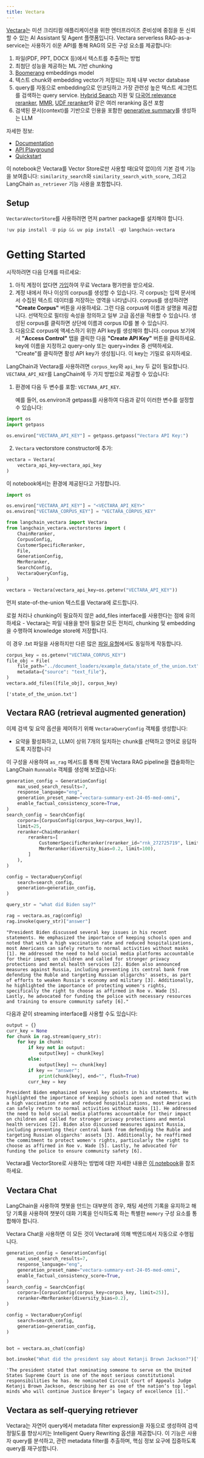 ```yaml
---
title: Vectara
---
```


[Vectara](https://vectara.com/)는 미션 크리티컬 애플리케이션을 위한 엔터프라이즈 준비성에 중점을 둔 신뢰할 수 있는 AI Assistant 및 Agent 플랫폼입니다.
Vectara serverless RAG-as-a-service는 사용하기 쉬운 API를 통해 RAG의 모든 구성 요소를 제공합니다:

1. 파일(PDF, PPT, DOCX 등)에서 텍스트를 추출하는 방법
2. 최첨단 성능을 제공하는 ML 기반 chunking
3. [Boomerang](https://vectara.com/how-boomerang-takes-retrieval-augmented-generation-to-the-next-level-via-grounded-generation/) embeddings model
4. 텍스트 chunk와 embedding vector가 저장되는 자체 내부 vector database
5. query를 자동으로 embedding으로 인코딩하고 가장 관련성 높은 텍스트 세그먼트를 검색하는 query service. [Hybrid Search](https://docs.vectara.com/docs/api-reference/search-apis/lexical-matching) 지원 및 [다국어 relevance reranker](https://www.vectara.com/blog/deep-dive-into-vectara-multilingual-reranker-v1-state-of-the-art-reranker-across-100-languages), [MMR](https://vectara.com/get-diverse-results-and-comprehensive-summaries-with-vectaras-mmr-reranker/), [UDF reranker](https://www.vectara.com/blog/rag-with-user-defined-functions-based-reranking)와 같은 여러 reranking 옵션 포함
6. 검색된 문서(context)를 기반으로 인용을 포함한 [generative summary](https://docs.vectara.com/docs/learn/grounded-generation/grounded-generation-overview)를 생성하는 LLM

자세한 정보:

- [Documentation](https://docs.vectara.com/docs/)
- [API Playground](https://docs.vectara.com/docs/rest-api/)
- [Quickstart](https://docs.vectara.com/docs/quickstart)

이 notebook은 Vectara를 Vector Store로만 사용할 때(요약 없이)의 기본 검색 기능을 보여줍니다: `similarity_search`와 `similarity_search_with_score`, 그리고 LangChain `as_retriever` 기능 사용을 포함합니다.

## Setup

`VectaraVectorStore`를 사용하려면 먼저 partner package를 설치해야 합니다.

```python
!uv pip install -U pip && uv pip install -qU langchain-vectara
```

# Getting Started

시작하려면 다음 단계를 따르세요:

1. 아직 계정이 없다면 [가입](https://www.vectara.com/integrations/langchain)하여 무료 Vectara 평가판을 받으세요.
2. 계정 내에서 하나 이상의 corpus를 생성할 수 있습니다. 각 corpus는 입력 문서에서 수집된 텍스트 데이터를 저장하는 영역을 나타냅니다. corpus를 생성하려면 **"Create Corpus"** 버튼을 사용하세요. 그런 다음 corpus에 이름과 설명을 제공합니다. 선택적으로 필터링 속성을 정의하고 일부 고급 옵션을 적용할 수 있습니다. 생성된 corpus를 클릭하면 상단에 이름과 corpus ID를 볼 수 있습니다.
3. 다음으로 corpus에 액세스하기 위한 API key를 생성해야 합니다. corpus 보기에서 **"Access Control"** 탭을 클릭한 다음 **"Create API Key"** 버튼을 클릭하세요. key에 이름을 지정하고 query-only 또는 query+index 중 선택하세요. "Create"를 클릭하면 활성 API key가 생성됩니다. 이 key는 기밀로 유지하세요.

LangChain과 Vectara를 사용하려면 `corpus_key`와 `api_key` 두 값이 필요합니다.
`VECTARA_API_KEY`를 LangChain에 두 가지 방법으로 제공할 수 있습니다:

1. 환경에 다음 두 변수를 포함: `VECTARA_API_KEY`.

   예를 들어, os.environ과 getpass를 사용하여 다음과 같이 이러한 변수를 설정할 수 있습니다:

```python
import os
import getpass

os.environ["VECTARA_API_KEY"] = getpass.getpass("Vectara API Key:")
```

2. `Vectara` vectorstore constructor에 추가:

```python
vectara = Vectara(
    vectara_api_key=vectara_api_key
)
```

이 notebook에서는 환경에 제공된다고 가정합니다.

```python
import os

os.environ["VECTARA_API_KEY"] = "<VECTARA_API_KEY>"
os.environ["VECTARA_CORPUS_KEY"] = "VECTARA_CORPUS_KEY"

from langchain_vectara import Vectara
from langchain_vectara.vectorstores import (
    ChainReranker,
    CorpusConfig,
    CustomerSpecificReranker,
    File,
    GenerationConfig,
    MmrReranker,
    SearchConfig,
    VectaraQueryConfig,
)

vectara = Vectara(vectara_api_key=os.getenv("VECTARA_API_KEY"))
```

먼저 state-of-the-union 텍스트를 Vectara에 로드합니다.

로컬 처리나 chunking이 필요하지 않은 add_files interface를 사용한다는 점에 유의하세요 - Vectara는 파일 내용을 받아 필요한 모든 전처리, chunking 및 embedding을 수행하여 knowledge store에 저장합니다.

이 경우 .txt 파일을 사용하지만 다른 많은 [파일 유형](https://docs.vectara.com/docs/api-reference/indexing-apis/file-upload/file-upload-filetypes)에서도 동일하게 작동합니다.

```python
corpus_key = os.getenv("VECTARA_CORPUS_KEY")
file_obj = File(
    file_path="../document_loaders/example_data/state_of_the_union.txt",
    metadata={"source": "text_file"},
)
vectara.add_files([file_obj], corpus_key)
```

```output
['state_of_the_union.txt']
```

## Vectara RAG (retrieval augmented generation)

이제 검색 및 요약 옵션을 제어하기 위해 `VectaraQueryConfig` 객체를 생성합니다:
- 요약을 활성화하고, LLM이 상위 7개의 일치하는 chunk를 선택하고 영어로 응답하도록 지정합니다

이 구성을 사용하여 `as_rag` 메서드를 통해 전체 Vectara RAG pipeline을 캡슐화하는 LangChain `Runnable` 객체를 생성해 보겠습니다:

```python
generation_config = GenerationConfig(
    max_used_search_results=7,
    response_language="eng",
    generation_preset_name="vectara-summary-ext-24-05-med-omni",
    enable_factual_consistency_score=True,
)
search_config = SearchConfig(
    corpora=[CorpusConfig(corpus_key=corpus_key)],
    limit=25,
    reranker=ChainReranker(
        rerankers=[
            CustomerSpecificReranker(reranker_id="rnk_272725719", limit=100),
            MmrReranker(diversity_bias=0.2, limit=100),
        ]
    ),
)

config = VectaraQueryConfig(
    search=search_config,
    generation=generation_config,
)

query_str = "what did Biden say?"

rag = vectara.as_rag(config)
rag.invoke(query_str)["answer"]
```

```output
"President Biden discussed several key issues in his recent statements. He emphasized the importance of keeping schools open and noted that with a high vaccination rate and reduced hospitalizations, most Americans can safely return to normal activities without masks [1]. He addressed the need to hold social media platforms accountable for their impact on children and called for stronger privacy protections and mental health services [2]. Biden also announced measures against Russia, including preventing its central bank from defending the Ruble and targeting Russian oligarchs' assets, as part of efforts to weaken Russia's economy and military [3]. Additionally, he highlighted the importance of protecting women's rights, specifically the right to choose as affirmed in Roe v. Wade [5]. Lastly, he advocated for funding the police with necessary resources and training to ensure community safety [6]."
```

다음과 같이 streaming interface를 사용할 수도 있습니다:

```python
output = {}
curr_key = None
for chunk in rag.stream(query_str):
    for key in chunk:
        if key not in output:
            output[key] = chunk[key]
        else:
            output[key] += chunk[key]
        if key == "answer":
            print(chunk[key], end="", flush=True)
        curr_key = key
```

```output
President Biden emphasized several key points in his statements. He highlighted the importance of keeping schools open and noted that with a high vaccination rate and reduced hospitalizations, most Americans can safely return to normal activities without masks [1]. He addressed the need to hold social media platforms accountable for their impact on children and called for stronger privacy protections and mental health services [2]. Biden also discussed measures against Russia, including preventing their central bank from defending the Ruble and targeting Russian oligarchs' assets [3]. Additionally, he reaffirmed the commitment to protect women's rights, particularly the right to choose as affirmed in Roe v. Wade [5]. Lastly, he advocated for funding the police to ensure community safety [6].
```

Vectara를 VectorStore로 사용하는 방법에 대한 자세한 내용은 [이 notebook](../vectorstores/vectara.ipynb)을 참조하세요.

## Vectara Chat

LangChain을 사용하여 챗봇을 만드는 대부분의 경우, 채팅 세션의 기록을 유지하고 해당 기록을 사용하여 챗봇이 대화 기록을 인식하도록 하는 특별한 `memory` 구성 요소를 통합해야 합니다.

Vectara Chat을 사용하면 이 모든 것이 Vectara에 의해 백엔드에서 자동으로 수행됩니다.

```python
generation_config = GenerationConfig(
    max_used_search_results=7,
    response_language="eng",
    generation_preset_name="vectara-summary-ext-24-05-med-omni",
    enable_factual_consistency_score=True,
)
search_config = SearchConfig(
    corpora=[CorpusConfig(corpus_key=corpus_key, limit=25)],
    reranker=MmrReranker(diversity_bias=0.2),
)

config = VectaraQueryConfig(
    search=search_config,
    generation=generation_config,
)


bot = vectara.as_chat(config)

bot.invoke("What did the president say about Ketanji Brown Jackson?")["answer"]
```

```output
'The president stated that nominating someone to serve on the United States Supreme Court is one of the most serious constitutional responsibilities he has. He nominated Circuit Court of Appeals Judge Ketanji Brown Jackson, describing her as one of the nation’s top legal minds who will continue Justice Breyer’s legacy of excellence [1].'
```

## Vectara as self-querying retriever

Vectara는 자연어 query에서 metadata filter expression을 자동으로 생성하여 검색 정밀도를 향상시키는 Intelligent Query Rewriting 옵션을 제공합니다. 이 기능은 사용자 query를 분석하고, 관련 metadata filter를 추출하며, 핵심 정보 요구에 집중하도록 query를 재구성합니다.